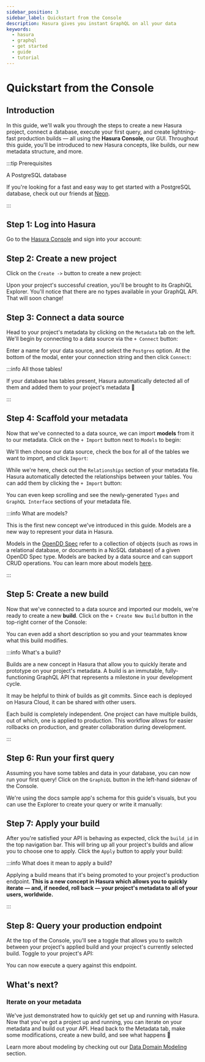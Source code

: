 ```yaml
---
sidebar_position: 3
sidebar_label: Quickstart from the Console
description: Hasura gives you instant GraphQL on all your data
keywords:
  - hasura
  - graphql
  - get started
  - guide
  - tutorial
---
```



# Quickstart from the Console

## Introduction

In this guide, we'll walk you through the steps to create a new Hasura project, connect a database, execute your first
query, and create lightning-fast production builds — all using the **Hasura Console**, our GUI. Throughout this guide,
you'll be introduced to new Hasura concepts, like builds, our new metadata structure, and more.

:::tip Prerequisites

A PostgreSQL database

If you're looking for a fast and easy way to get started with a PostgreSQL database, check out our friends at
[Neon](https://neon.tech).

:::

## Step 1: Log into Hasura

Go to the [Hasura Console](https://console.hasura.io) and sign into your account:

<Thumbnail src="/img/get-started/0.0.1_console-login.png" alt="Log into Hasura Console" width="1000px" />

## Step 2: Create a new project

Click on the `Create ->` button to create a new project:

<Thumbnail src="/img/get-started/0.0.1_console-create-project.png" alt="Create new project" width="1000px" />

Upon your project's successful creation, you'll be brought to its GraphiQL Explorer. You'll notice that there are no
types available in your GraphQL API. That will soon change!

<Thumbnail src="/img/get-started/0.0.1_console-click-metadata.png" alt="Empty GraphiQL" width="1000px" />

## Step 3: Connect a data source

Head to your project's metadata by clicking on the `Metadata` tab on the left. We'll begin by connecting to a data
source via the `+ Connect` button:

<Thumbnail
  src="/img/get-started/0.0.1_console-connect-data-source.png"
  alt="Click to connect data source"
  width="1000px"
/>

Enter a name for your data source, and select the `Postgres` option. At the bottom of the modal, enter your connection
string and then click `Connect`:

<Thumbnail src="/img/get-started/0.0.1_console-add-connection-string.png" alt="Add connection details" width="1000px" />

:::info All those tables!

If your database has tables present, Hasura automatically detected all of them and added them to your project's metadata
🎉

:::

## Step 4: Scaffold your metadata

Now that we've connected to a data source, we can import **models** from it to our metadata. Click on the `+ Import`
button next to `Models` to begin:

<Thumbnail src="/img/get-started/0.0.1_console-add-models.png" alt="Click + Import for Models" width="1000px" />

We'll then choose our data source, check the box for all of the tables we want to import, and click `Import`:

<Thumbnail src="/img/get-started/0.0.1_console-check-all-import.png" alt="Add models" width="1000px" />

While we're here, check out the `Relationships` section of your metadata file. Hasura automatically detected the
relationships between your tables. You can add them by clicking the `+ Import` button:

<Thumbnail
  src="/img/get-started/0.0.1_console-show-relationships.png"
  alt="Show relationships in metadata view"
  width="1000px"
/>

You can even keep scrolling and see the newly-generated `Types` and `GraphQL Interface` sections of your metadata file.

:::info What are models?

This is the first new concept we've introduced in this guide. Models are a new way to represent your data in Hasura.

Models in the [OpenDD Spec](/data-domain-modeling/overview.mdx) refer to a collection of objects (such as rows in a
relational database, or documents in a NoSQL database) of a given OpenDD Spec type. Models are backed by a data source
and can support CRUD operations. You can learn more about models [here](/data-domain-modeling/models.mdx).

:::

## Step 5: Create a new build

Now that we've connected to a data source and imported our models, we're ready to create a new **build**. Click on the
`+ Create New Build` button in the top-right corner of the Console:

<Thumbnail src="/img/get-started/0.0.1_create-new-build.png" alt="Create a new build" width="1000px" />

You can even add a short description so you and your teammates know what this build modifies.

:::info What's a build?

Builds are a new concept in Hasura that allow you to quickly iterate and prototype on your project's metadata. A build
is an immutable, fully-functioning GraphQL API that represents a milestone in your development cycle.

It may be helpful to think of builds as git commits. Since each is deployed on Hasura Cloud, it can be shared with other
users.

Each build is completely independent. One project can have multiple builds, out of which, one is applied to production.
This workflow allows for easier rollbacks on production, and greater collaboration during development.

:::

## Step 6: Run your first query

Assuming you have some tables and data in your database, you can now run your first query! Click on the `GraphiQL`
button in the left-hand sidenav of the Console.

We're using the docs sample app's schema for this guide's visuals, but you can use the Explorer to create your query or
write it manually:

<Thumbnail src="/img/get-started/0.0.1_console-execute-query-on-build.png" alt="Execute a query" width="1000px" />

## Step 7: Apply your build

After you're satisfied your API is behaving as expected, click the `build_id` in the top navigation bar. This will bring
up all your project's builds and allow you to choose one to apply. Click the `Apply` button to apply your build:

<Thumbnail src="/img/get-started/0.0.1_console-apply-build.png" alt="Apply a build" width="1000px" />

:::info What does it mean to apply a build?

Applying a build means that it's being promoted to your project's production endpoint. **This is a new concept in Hasura
which allows you to quickly iterate — and, if needed, roll back — your project's metadata to all of your users,
worldwide.**

:::

## Step 8: Query your production endpoint

At the top of the Console, you'll see a toggle that allows you to switch between your project's applied build and your
project's currently selected build. Toggle to your project's API:

<Thumbnail src="/img/get-started/0.1.1_console-view-project-graphiql.png" alt="Toggle production" width="1000px" />

You can now execute a query against this endpoint.

## What's next?

### Iterate on your metadata

We've just demonstrated how to quickly get set up and running with Hasura. Now that you've got a project up and running,
you can iterate on your metadata and build out your API. Head back to the Metadata tab, make some modifications, create
a new build, and see what happens 🎉

Learn more about modeling by checking out our [Data Domain Modeling](/data-domain-modeling/overview.mdx) section.
